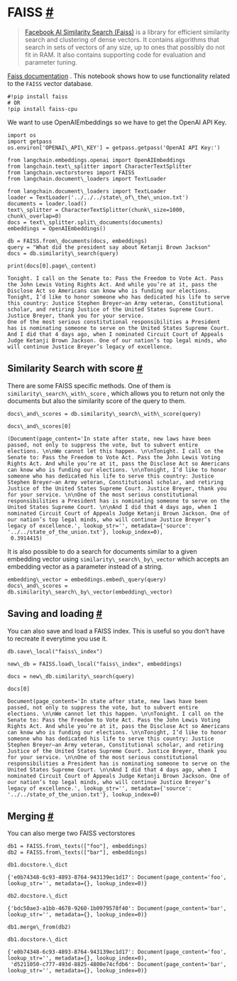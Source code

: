  FAISS
 [#](#faiss "Permalink to this headline")
=================================================
> 
> 
> 
> [Facebook AI Similarity Search (Faiss)](https://engineering.fb.com/2017/03/29/data-infrastructure/faiss-a-library-for-efficient-similarity-search/) 
>  is a library for efficient similarity search and clustering of dense vectors. It contains algorithms that search in sets of vectors of any size, up to ones that possibly do not fit in RAM. It also contains supporting code for evaluation and parameter tuning.
>  
> 
> 
> 
> 
[Faiss documentation](https://faiss.ai/) 
 .
 This notebook shows how to use functionality related to the
 `FAISS`
 vector database.
```
#!pip install faiss
# OR
!pip install faiss-cpu
```
 We want to use OpenAIEmbeddings so we have to get the OpenAI API Key.
```
import os
import getpass
os.environ['OPENAI\_API\_KEY'] = getpass.getpass('OpenAI API Key:')
```
```
from langchain.embeddings.openai import OpenAIEmbeddings
from langchain.text\_splitter import CharacterTextSplitter
from langchain.vectorstores import FAISS
from langchain.document\_loaders import TextLoader
```
```
from langchain.document\_loaders import TextLoader
loader = TextLoader('../../../state\_of\_the\_union.txt')
documents = loader.load()
text\_splitter = CharacterTextSplitter(chunk\_size=1000, chunk\_overlap=0)
docs = text\_splitter.split\_documents(documents)
embeddings = OpenAIEmbeddings()
```
```
db = FAISS.from\_documents(docs, embeddings)
query = "What did the president say about Ketanji Brown Jackson"
docs = db.similarity\_search(query)
```
```
print(docs[0].page\_content)
```
```
Tonight. I call on the Senate to: Pass the Freedom to Vote Act. Pass the John Lewis Voting Rights Act. And while you’re at it, pass the Disclose Act so Americans can know who is funding our elections. 
Tonight, I’d like to honor someone who has dedicated his life to serve this country: Justice Stephen Breyer—an Army veteran, Constitutional scholar, and retiring Justice of the United States Supreme Court. Justice Breyer, thank you for your service. 
One of the most serious constitutional responsibilities a President has is nominating someone to serve on the United States Supreme Court. 
And I did that 4 days ago, when I nominated Circuit Court of Appeals Judge Ketanji Brown Jackson. One of our nation’s top legal minds, who will continue Justice Breyer’s legacy of excellence.
```
 Similarity Search with score
 [#](#similarity-search-with-score "Permalink to this headline")
-----------------------------------------------------------------------------------------------
 There are some FAISS specific methods. One of them is
 `similarity\_search\_with\_score`
 , which allows you to return not only the documents but also the similarity score of the query to them.
```
docs\_and\_scores = db.similarity\_search\_with\_score(query)
```
```
docs\_and\_scores[0]
```
```
(Document(page_content='In state after state, new laws have been passed, not only to suppress the vote, but to subvert entire elections. \n\nWe cannot let this happen. \n\nTonight. I call on the Senate to: Pass the Freedom to Vote Act. Pass the John Lewis Voting Rights Act. And while you’re at it, pass the Disclose Act so Americans can know who is funding our elections. \n\nTonight, I’d like to honor someone who has dedicated his life to serve this country: Justice Stephen Breyer—an Army veteran, Constitutional scholar, and retiring Justice of the United States Supreme Court. Justice Breyer, thank you for your service. \n\nOne of the most serious constitutional responsibilities a President has is nominating someone to serve on the United States Supreme Court. \n\nAnd I did that 4 days ago, when I nominated Circuit Court of Appeals Judge Ketanji Brown Jackson. One of our nation’s top legal minds, who will continue Justice Breyer’s legacy of excellence.', lookup_str='', metadata={'source': '../../state_of_the_union.txt'}, lookup_index=0),
 0.3914415)
```
 It is also possible to do a search for documents similar to a given embedding vector using
 `similarity\_search\_by\_vector`
 which accepts an embedding vector as a parameter instead of a string.
```
embedding\_vector = embeddings.embed\_query(query)
docs\_and\_scores = db.similarity\_search\_by\_vector(embedding\_vector)
```
 Saving and loading
 [#](#saving-and-loading "Permalink to this headline")
---------------------------------------------------------------------------
 You can also save and load a FAISS index. This is useful so you don’t have to recreate it everytime you use it.
```
db.save\_local("faiss\_index")
```
```
new\_db = FAISS.load\_local("faiss\_index", embeddings)
```
```
docs = new\_db.similarity\_search(query)
```
```
docs[0]
```
```
Document(page_content='In state after state, new laws have been passed, not only to suppress the vote, but to subvert entire elections. \n\nWe cannot let this happen. \n\nTonight. I call on the Senate to: Pass the Freedom to Vote Act. Pass the John Lewis Voting Rights Act. And while you’re at it, pass the Disclose Act so Americans can know who is funding our elections. \n\nTonight, I’d like to honor someone who has dedicated his life to serve this country: Justice Stephen Breyer—an Army veteran, Constitutional scholar, and retiring Justice of the United States Supreme Court. Justice Breyer, thank you for your service. \n\nOne of the most serious constitutional responsibilities a President has is nominating someone to serve on the United States Supreme Court. \n\nAnd I did that 4 days ago, when I nominated Circuit Court of Appeals Judge Ketanji Brown Jackson. One of our nation’s top legal minds, who will continue Justice Breyer’s legacy of excellence.', lookup_str='', metadata={'source': '../../state_of_the_union.txt'}, lookup_index=0)
```
 Merging
 [#](#merging "Permalink to this headline")
-----------------------------------------------------
 You can also merge two FAISS vectorstores
```
db1 = FAISS.from\_texts(["foo"], embeddings)
db2 = FAISS.from\_texts(["bar"], embeddings)
```
```
db1.docstore.\_dict
```
```
{'e0b74348-6c93-4893-8764-943139ec1d17': Document(page_content='foo', lookup_str='', metadata={}, lookup_index=0)}
```
```
db2.docstore.\_dict
```
```
{'bdc50ae3-a1bb-4678-9260-1b0979578f40': Document(page_content='bar', lookup_str='', metadata={}, lookup_index=0)}
```
```
db1.merge\_from(db2)
```
```
db1.docstore.\_dict
```
```
{'e0b74348-6c93-4893-8764-943139ec1d17': Document(page_content='foo', lookup_str='', metadata={}, lookup_index=0),
 'd5211050-c777-493d-8825-4800e74cfdb6': Document(page_content='bar', lookup_str='', metadata={}, lookup_index=0)}
```